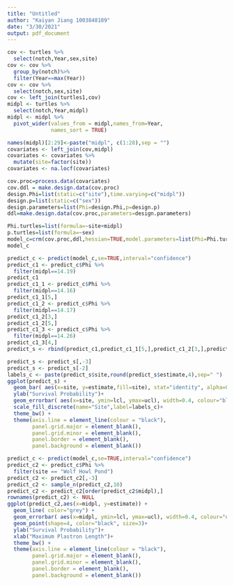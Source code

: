 ```yaml
---
title: "Untitled"
author: "Kaiyan Jiang 1003848189"
date: "3/30/2021"
output: pdf_document
---
```


```r
cov <- turtles %>%
  select(notch,Year,sex,site)
cov <- cov %>%
  group_by(notch)%>%
  filter(Year==max(Year))
cov <- cov %>%
  select(notch,sex,site)
cov <- left_join(turtles1,cov)
midpl <- turtles %>%
  select(notch,Year,midpl)
midpl <- midpl %>%
  pivot_wider(values_from = midpl,names_from=Year,
              names_sort = TRUE)
```
```r
names(midpl)[2:29]<-paste("midpl", c(1:28),sep = "")
covariates <- left_join(cov,midpl)
covariates <- covariates %>%
  mutate(site=factor(site))
covariates <- na.locf(covariates)
```
```r
cov.proc=process.data(covariates)
cov.ddl = make.design.data(cov.proc)
design.Phi=list(static=c("site"),time.varying=c("midpl"))
design.p=list(static=c("sex"))
design.parameters=list(Phi=design.Phi,p=design.p)
ddl=make.design.data(cov.proc,parameters=design.parameters)

Phi.turtles=list(formula=~site+midpl)
p.turtles=list(formula=~sex)
model_c=crm(cov.proc,ddl,hessian=TRUE,model.parameters=list(Phi=Phi.turtles,p=p.turtles))
model_c
```
```r
predict_c <- predict(model_c,se=TRUE,interval="confidence")
predict_c1 <- predict_c$Phi %>%
  filter(midpl==14.19)
predict_c1
predict_c1_1 <- predict_c$Phi %>%
  filter(midpl==14.16)
predict_c1_1[5,]
predict_c1_2 <- predict_c$Phi %>%
  filter(midpl==14.17)
predict_c1_2[3,]
predict_c1_2[5,]
predict_c1_3 <- predict_c$Phi %>%
  filter(midpl==14.26)
predict_c1_3[4,]
predict_s <- rbind(predict_c1,predict_c1_1[5,],predict_c1_2[3,],predict_c1_2[5,],predict_c1_3[4,])
```
```r
predict_s <- predict_s[,-3]
predict_s <- predict_s[-2]
labels_c <- paste(predict_s$site,round(predict_s$estimate,4),sep=" ")
ggplot(predict_s) +
  geom_bar( aes(x=site, y=estimate,fill=site), stat="identity", alpha=0.7) +
  ylab("Survival Probability")+
  geom_errorbar( aes(x=site, ymin=lcl, ymax=ucl), width=0.4, colour="black", alpha=0.9, size=1.3)+
  scale_fill_discrete(name="Site",label=labels_c)+
  theme_bw() +
  theme(axis.line = element_line(colour = "black"),
        panel.grid.major = element_blank(),
        panel.grid.minor = element_blank(),
        panel.border = element_blank(),
        panel.background = element_blank()) 
```
```r
predict_c <- predict(model_c,se=TRUE,interval="confidence")
predict_c2 <- predict_c$Phi %>%
  filter(site == "Wolf Howl Pond")
predict_c2 <- predict_c2[,-3]
predict_c2 <- sample_n(predict_c2,10)
predict_c2 <- predict_c2[order(predict_c2$midpl),]
rownames(predict_c2) <- NULL
ggplot(predict_c2,aes(x=midpl, y=estimate)) +
  geom_line( color="grey") +
  geom_errorbar( aes(x=midpl, ymin=lcl, ymax=ucl), width=0.4, colour="orange", alpha=0.9, size=1)+
  geom_point(shape=4, color="black", size=3)+
  ylab("Survival Probability")+
  xlab("Maximum Plastron Length")+
  theme_bw() +
  theme(axis.line = element_line(colour = "black"),
        panel.grid.major = element_blank(),
        panel.grid.minor = element_blank(),
        panel.border = element_blank(),
        panel.background = element_blank()) 
```


